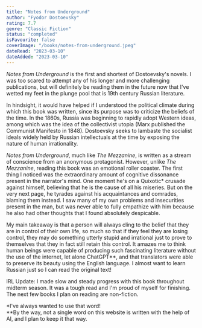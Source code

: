 ```yaml
---
title: "Notes from Underground"
author: "Fyodor Dostoevsky"
rating: 7.7
genre: "Classic Fiction"
status: "completed"
isFavourite: false
coverImage: "/books/notes-from-underground.jpeg"
dateRead: "2023-03-10"
dateAdded: "2023-03-10"
---
```


_Notes from Underground_ is the first and shortest of Dostoevsky's novels. I was too scared to attempt any of his longer and more challenging publications, but will definitely be reading them in the future now that I've wetted my feet in the plunge pool that is 19th century Russian literature.

In hindsight, it would have helped if I understood the political climate during which this book was written, since its purpose was to criticize the beliefs of the time. In the 1860s, Russia was beginning to rapidly adopt Western ideas, among which was the idea of the collectivist utopia (Marx published the Communist Manifesto in 1848). Dostoevsky seeks to lambaste the socialist ideals widely held by Russian intellectuals at the time by exposing the nature of human irrationality.

_Notes from Underground_, much like _The Mezzanine_, is written as a stream of conscience from an anonymous protagonist. However, unlike _The Mezzanine_, reading this book was an emotional roller coaster. The first thing I noticed was the extraordinary amount of cognitive dissonance present in the narrator's mind. One moment he's on a Quixotic* crusade against himself, believing that he is the cause of all his miseries. But on the very next page, he tyrades against his acquaintances and comrades, blaming them instead. I saw many of my own problems and insecurities present in the man, but was never able to fully empathize with him because he also had other thoughts that I found absolutely despicable.

My main takeaway is that a person will always cling to the belief that they are in control of their own life, so much so that if they feel they are losing control, they may do something utterly stupid and irrational just to prove to themselves that they in fact still retain this control. It amazes me to think human beings were capable of producing such fascinating literature without the use of the internet, let alone ChatGPT**, and that translators were able to preserve its beauty using the English language. I almost want to learn Russian just so I can read the original text!

IRL Update: I made slow and steady progress with this book throughout midterm season. It was a tough read and I'm proud of myself for finishing. The next few books I plan on reading are non-fiction.

*I've always wanted to use that word!  
**By the way, not a single word on this website is written with the help of AI, and I plan to keep it that way.